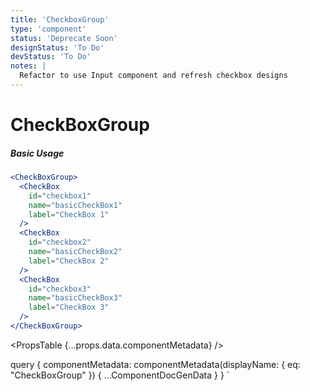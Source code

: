 ```yaml
---
title: 'CheckboxGroup'
type: 'component'
status: 'Deprecate Soon'
designStatus: 'To Do'
devStatus: 'To Do'
notes: |
  Refactor to use Input component and refresh checkbox designs
---
```



# CheckBoxGroup

<SingleComponentStatus frontmatter={props?.pageContext?.frontmatter} />

##### Basic Usage

```jsx live
<CheckBoxGroup>
  <CheckBox
    id="checkbox1"
    name="basicCheckBox1"
    label="CheckBox 1"
  />
  <CheckBox
    id="checkbox2"
    name="basicCheckBox2"
    label="CheckBox 2"
  />
  <CheckBox
    id="checkbox3"
    name="basicCheckBox3"
    label="CheckBox 3"
  />
</CheckBoxGroup>
```

<PropsTable {...props.data.componentMetadata} />

  query {
    componentMetadata: componentMetadata(displayName: { eq: "CheckBoxGroup" }) {
      ...ComponentDocGenData
    }
  }
`